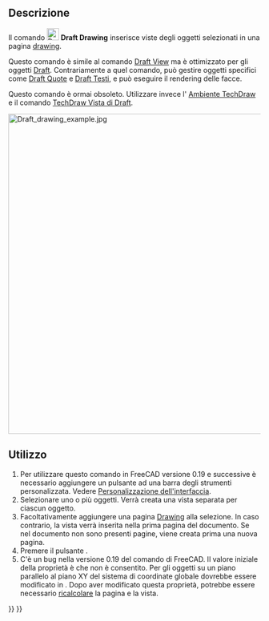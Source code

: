 <languages/>

{{Docnav/it
|
|
|[[Draft_Workbench/it|Draft]]
|IconL=
|IconR=
|IconC=Workbench_Draft.svg
}}

{{VeryImportantMessage|QUESTO COMANDO È OBSOLETO<br>
Sia il comando che l' [[Drawing_Workbench/it|Ambiente Drawing]] con cui funziona non sono disponibili in {{VersionPlus/it|0.21}}. Utilizzare invece il comando [[TechDraw_Workbench/it|TechDraw]] e il comando [[TechDraw_DraftView/it|TechDraw Vista di Draft]].}}

{{GuiCommand/it
|Name=Draft Drawing
|Name/it=Disegno
|Workbenches=[[Drawing_Workbench/it|Drawing]], [[Draft_Workbench/it|Draft]], [[Arch_Workbench/it|Arch]]
|SeeAlso=[[TechDraw_DraftView/it|TechDraw Vista di Draft]]
}}

<span id="Description"></span>
==Descrizione==

Il comando [[Image:Draft_Drawing.svg|24px]] '''Draft Drawing''' inserisce viste degli oggetti selezionati in una pagina [[Drawing_Workbench/it|drawing]].

Questo comando è simile al comando [[Drawing_View/it|Draft View]] ma è ottimizzato per gli oggetti [[Draft_Workbench/it|Draft]]. Contrariamente a quel comando, può gestire oggetti specifici come [[Draft_Dimension/it|Draft Quote]] e [[Draft_Text/it|Draft Testi]], e può eseguire il rendering delle facce.

Questo comando è ormai obsoleto. Utilizzare invece l' [[TechDraw_Workbench/it|Ambiente TechDraw]] e il comando [[TechDraw_DraftView/it|TechDraw Vista di Draft]].

[[Image:Draft drawing example.jpg|640px]]
{{Caption|A sinistra gli oggetti Draft selezionati. A destra le viste del disegno create.}}

<span id="Usage"></span>
==Utilizzo==

# Per utilizzare questo comando in FreeCAD versione 0.19 e successive è necessario aggiungere un pulsante ad una barra degli strumenti personalizzata. Vedere [[Interface_Customization/it|Personalizzazione dell'interfaccia]].
# Selezionare uno o più oggetti. Verrà creata una vista separata per ciascun oggetto.
# Facoltativamente aggiungere una pagina [[Drawing_Workbench/it|Drawing]] alla selezione. In caso contrario, la vista verrà inserita nella prima pagina del documento. Se nel documento non sono presenti pagine, viene creata prima una nuova pagina.
# Premere il pulsante {{Button|[[Image:Draft_Drawing.svg|16px]] [[Draft_Drawing/it|Draft Drawing]]}}.
# C'è un bug nella versione 0.19 del comando di FreeCAD. Il valore iniziale della proprietà {{PropertyData|Direction}} è {{Value|[0, 0, 0]}} che non è consentito. Per gli oggetti su un piano parallelo al piano XY del sistema di coordinate globale dovrebbe essere modificato in {{Value|[0, 0, 1]}}. Dopo aver modificato questa proprietà, potrebbe essere necessario [[Std_Refresh/it|ricalcolare]] la pagina e la vista.


{{Docnav/it
|
|
|[[Draft_Workbench/it|Draft]]
|IconL=
|IconR=
|IconC=Workbench_Draft.svg
}}

{{Draft Tools navi{{#translation:}}}}
{{Userdocnavi{{#translation:}}}}